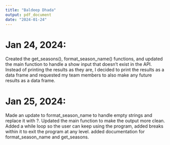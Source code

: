 ```yaml
---
title: "Baldeep Dhada"
output: pdf_document
date: "2024-01-24"
---
```


# Jan 24, 2024:

Created the get_seasons(), format_season_name() functions, and updated the main function to handle a show input that doesn't exist in the API. Instead of printing the results as they are, I decided to print the results as a data frame and requested my team members to also make any future results as a data frame. 

# Jan 25, 2024:

Made an update to format_season_name to handle empty strings and replace it with ?. Updated the main function to make the output more clean. Added a while loop so the user can keep using the program, added breaks within it to exit the program at any level. added documentation for format_season_name and get_seasons. 